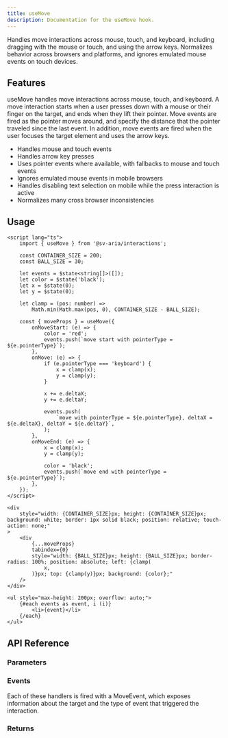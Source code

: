 ```yaml
---
title: useMove
description: Documentation for the useMove hook.
---
```



Handles move interactions across mouse, touch, and keyboard, including dragging with the mouse or touch, and using the arrow keys. Normalizes behavior across browsers and platforms, and ignores emulated mouse events on touch devices.

## Features

useMove handles move interactions across mouse, touch, and keyboard. A move interaction starts when a user presses down with a mouse or their finger on the target, and ends when they lift their pointer. Move events are fired as the pointer moves around, and specify the distance that the pointer traveled since the last event. In addition, move events are fired when the user focuses the target element and uses the arrow keys.

-   Handles mouse and touch events
-   Handles arrow key presses
-   Uses pointer events where available, with fallbacks to mouse and touch events
-   Ignores emulated mouse events in mobile browsers
-   Handles disabling text selection on mobile while the press interaction is active
-   Normalizes many cross browser inconsistencies

## Usage

```svelte live props={{ "client:visible": true }}
<script lang="ts">
	import { useMove } from '@sv-aria/interactions';

	const CONTAINER_SIZE = 200;
	const BALL_SIZE = 30;

	let events = $state<string[]>([]);
	let color = $state('black');
	let x = $state(0);
	let y = $state(0);

	let clamp = (pos: number) =>
		Math.min(Math.max(pos, 0), CONTAINER_SIZE - BALL_SIZE);

	const { moveProps } = useMove({
		onMoveStart: (e) => {
			color = 'red';
			events.push(`move start with pointerType = ${e.pointerType}`);
		},
		onMove: (e) => {
			if (e.pointerType === 'keyboard') {
				x = clamp(x);
				y = clamp(y);
			}

			x += e.deltaX;
			y += e.deltaY;

			events.push(
				`move with pointerType = ${e.pointerType}, deltaX = ${e.deltaX}, deltaY = ${e.deltaY}`,
			);
		},
		onMoveEnd: (e) => {
			x = clamp(x);
			y = clamp(y);

			color = 'black';
			events.push(`move end with pointerType = ${e.pointerType}`);
		},
	});
</script>

<div
	style="width: {CONTAINER_SIZE}px; height: {CONTAINER_SIZE}px; background: white; border: 1px solid black; position: relative; touch-action: none;"
>
	<div
		{...moveProps}
		tabindex={0}
		style="width: {BALL_SIZE}px; height: {BALL_SIZE}px; border-radius: 100%; position: absolute; left: {clamp(
			x,
		)}px; top: {clamp(y)}px; background: {color};"
	/>
</div>

<ul style="max-height: 200px; overflow: auto;">
	{#each events as event, i (i)}
		<li>{event}</li>
	{/each}
</ul>
```

## API Reference

### Parameters

<Parameters props={MoveDocs.props} />

### Events

<Events props={MoveDocs.events} />

Each of these handlers is fired with a MoveEvent, which exposes information about the target and the type of event that triggered the interaction.

<Other props={MoveDocs.other.MoveEvent} />

### Returns

<Returns props={MoveDocs.returns} />
